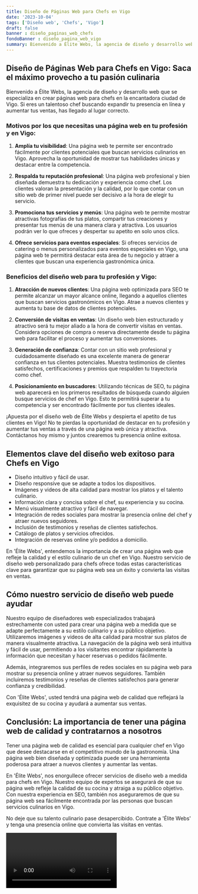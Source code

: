 ```yaml
---
title: Diseño de Páginas Web para Chefs en Vigo
date: '2023-10-04'
tags: ['Diseño web', 'Chefs', 'Vigo']
draft: false
banner : diseño_paginas_web_chefs
fondoBanner : diseño_pagina_web_vigo
summary: Bienvenido a Élite Webs, la agencia de diseño y desarrollo web que se especializa en crear páginas web para chefs en la encantadora ciudad de Vigo. Si eres un talentoso chef buscando expandir tu presencia en línea y aumentar tus ventas, has llegado al lugar correcto.
---
```


## Diseño de Páginas Web para Chefs en Vigo: Saca el máximo provecho a tu pasión culinaria

Bienvenido a Élite Webs, la agencia de diseño y desarrollo web que se especializa en crear páginas web para chefs en la encantadora ciudad de Vigo. Si eres un talentoso chef buscando expandir tu presencia en línea y aumentar tus ventas, has llegado al lugar correcto.

### Motivos por los que necesitas una página web en tu profesión y en Vigo:

1. **Amplía tu visibilidad**: Una página web te permite ser encontrado fácilmente por clientes potenciales que buscan servicios culinarios en Vigo. Aprovecha la oportunidad de mostrar tus habilidades únicas y destacar entre la competencia.

2. **Respalda tu reputación profesional**: Una página web profesional y bien diseñada demuestra tu dedicación y experiencia como chef. Los clientes valoran la presentación y la calidad, por lo que contar con un sitio web de primer nivel puede ser decisivo a la hora de elegir tu servicio.

3. **Promociona tus servicios y menús**: Una página web te permite mostrar atractivas fotografías de tus platos, compartir tus creaciones y presentar tus menús de una manera clara y atractiva. Los usuarios podrán ver lo que ofreces y despertar su apetito en solo unos clics.

4. **Ofrece servicios para eventos especiales**: Si ofreces servicios de catering o menus personalizados para eventos especiales en Vigo, una página web te permitirá destacar esta área de tu negocio y atraer a clientes que buscan una experiencia gastronómica única.

### Beneficios del diseño web para tu profesión y Vigo:

1. **Atracción de nuevos clientes**: Una página web optimizada para SEO te permite alcanzar un mayor alcance online, llegando a aquellos clientes que buscan servicios gastronómicos en Vigo. Atrae a nuevos clientes y aumenta tu base de datos de clientes potenciales.

2. **Conversión de visitas en ventas**: Un diseño web bien estructurado y atractivo será tu mejor aliado a la hora de convertir visitas en ventas. Considera opciones de compra o reserva directamente desde tu página web para facilitar el proceso y aumentar tus conversiones.

3. **Generación de confianza**: Contar con un sitio web profesional y cuidadosamente diseñado es una excelente manera de generar confianza en tus clientes potenciales. Muestra testimonios de clientes satisfechos, certificaciones y premios que respalden tu trayectoria como chef.

4. **Posicionamiento en buscadores**: Utilizando técnicas de SEO, tu página web aparecerá en los primeros resultados de búsqueda cuando alguien busque servicios de chef en Vigo. Esto te permitirá superar a tu competencia y ser encontrado fácilmente por tus clientes ideales.

¡Apuesta por el diseño web de Élite Webs y despierta el apetito de tus clientes en Vigo! No te pierdas la oportunidad de destacar en tu profesión y aumentar tus ventas a través de una página web única y atractiva. Contáctanos hoy mismo y juntos crearemos tu presencia online exitosa.

<GifSeo />

<Cta />

## Elementos clave del diseño web exitoso para Chefs en Vigo

- Diseño intuitivo y fácil de usar.
- Diseño responsive que se adapte a todos los dispositivos.
- Imágenes y videos de alta calidad para mostrar los platos y el talento culinario.
- Información clara y concisa sobre el chef, su experiencia y su cocina.
- Menú visualmente atractivo y fácil de navegar.
- Integración de redes sociales para mostrar la presencia online del chef y atraer nuevos seguidores.
- Inclusión de testimonios y reseñas de clientes satisfechos.
- Catálogo de platos y servicios ofrecidos.
- Integración de reservas online y/o pedidos a domicilio.

En 'Élite Webs', entendemos la importancia de crear una página web que refleje la calidad y el estilo culinario de un chef en Vigo. Nuestro servicio de diseño web personalizado para chefs ofrece todas estas características clave para garantizar que su página web sea un éxito y convierta las visitas en ventas.

## Cómo nuestro servicio de diseño web puede ayudar

Nuestro equipo de diseñadores web especializados trabajará estrechamente con usted para crear una página web a medida que se adapte perfectamente a su estilo culinario y a su público objetivo. Utilizaremos imágenes y videos de alta calidad para mostrar sus platos de manera visualmente atractiva. La navegación de la página web será intuitiva y fácil de usar, permitiendo a los visitantes encontrar rápidamente la información que necesitan y hacer reservas o pedidos fácilmente.

Además, integraremos sus perfiles de redes sociales en su página web para mostrar su presencia online y atraer nuevos seguidores. También incluiremos testimonios y reseñas de clientes satisfechos para generar confianza y credibilidad.

Con 'Élite Webs', usted tendrá una página web de calidad que reflejará la exquisitez de su cocina y ayudará a aumentar sus ventas.

## Conclusión: La importancia de tener una página web de calidad y contratarnos a nosotros

Tener una página web de calidad es esencial para cualquier chef en Vigo que desee destacarse en el competitivo mundo de la gastronomía. Una página web bien diseñada y optimizada puede ser una herramienta poderosa para atraer a nuevos clientes y aumentar las ventas.

En 'Élite Webs', nos enorgullece ofrecer servicios de diseño web a medida para chefs en Vigo. Nuestro equipo de expertos se asegurará de que su página web refleje la calidad de su cocina y atraiga a su público objetivo. Con nuestra experiencia en SEO, también nos aseguraremos de que su página web sea fácilmente encontrada por las personas que buscan servicios culinarios en Vigo.

No deje que su talento culinario pase desapercibido. Contrate a 'Élite Webs' y tenga una presencia online que convierta las visitas en ventas.

<Video />

<CtaBot job='Chefs' city='Vigo'/>

<Gmaps query='Vigo+españa+maps' />